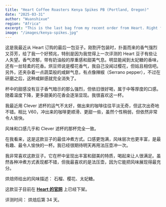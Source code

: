 ```yaml
---
title: "Heart Coffee Roasters Kenya Spikes PB (Portland, Oregon)"
date: "2025-03-31"
author: "Wuanshixue"
region: "Africa"
excerpt: "This is the last bag from my recent order from Heart. Right from the start, when I cut open the bag, the coffee smelled strong and fragrant..."
image: "/images/kenya-spikes.jpg"
---
```



这是我最近从 Heart 订购的最后一包豆子。刚割开包装时，扑面而来的香气强烈又芬芳，给了我一个好预兆，特别是因为我觉得上一次评测的 Heart 豆子有些让人失望。香气浓郁，带有奶油般的厚重感和甜美气息。明显能闻到太妃糖的香味，还有一丝轻柔的花香。烘豆师说是樱花香气，我自己没闻过樱花，但姑且相信吧。另外，还夹杂着一点蔬菜般的咸鲜气息，有点像辣椒（Serrano pepper），不过在研磨之后，这种咸鲜感就完全消失了。

杯中的甜感没有豆子香气暗示的那么强烈，但依旧很好喝，属于中等厚度的口感。随着温度下降，更多甜美的花香会逐渐显现。我很喜欢这一杯。

我最近用 Clever 滤杯的运气不太好，做出来的咖啡往往平淡无奇，但这次出奇地不错。相比 V60，冲出来的咖啡更顺滑、更甜一些，虽然个性稍弱，但依然非常令人愉快。

风味和口感几乎和 Clever 滤杯的那杯完全一致。

在我看来，这是这款豆子的最佳冲煮方式。口感更饱满，风味层次也更丰富，是最有趣、最令人愉快的一杯。我已经很期待明天再用法压壶冲一次。

我非常喜欢这款豆子。它在杯中呈现出丰富和甜美的特质，喝起来让人很满足。虽然各种冲煮方式表现都不错，但我最喜欢的是法压壶，因为它能把风味展现得最充分。

烘焙师给出的风味描述： 石榴、樱花、太妃糖。

这款豆子目前在 [**Heart 的官网**](https://www.heartroasters.com/) 上已经下架。

评测时间： 烘焙后第 34 天。

